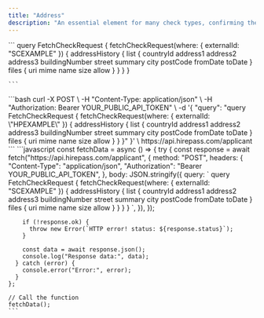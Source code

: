```yaml
---
title: "Address"
description: "An essential element for many check types, confirming the address history ensures the appropriate checks are run in all applicable locations in which the applicant has lived."
---
```


<Tabs>
  <Tab title="GraphQL">
    ```
    query FetchCheckRequest {
    fetchCheckRequest(where: { externalId: "SCEXAMPLE" }) {
        addressHistory {
            list {
                countryId
                address1
                address2
                address3
                buildingNumber
                street
                summary
                city
                postCode
                fromDate
                toDate
            }
            files {
                uri
                mime
                name
                size
                allow
            }
        }
    }
    }
    
    ```
  </Tab>
  <Tab title="cURL">
    ```bash
    curl -X POST \
         -H "Content-Type: application/json" \
         -H "Authorization: Bearer YOUR_PUBLIC_API_TOKEN" \
         -d '{
           "query": "query FetchCheckRequest { 
             fetchCheckRequest(where: { externalId: \"HPEXAMPLE\" }) { 
               addressHistory {
                list {
                    countryId
                    address1
                    address2
                    address3
                    buildingNumber
                    street
                    summary
                    city
                    postCode
                    fromDate
                    toDate
                }
                files {
                    uri
                    mime
                    name
                    size
                    allow
                }
             } 
           }"
         }' \
         https://api.hirepass.com/applicant
    ```
  </Tab>
  <Tab title="Javascript">
    ```javascript
    const fetchData = async () => {
      try {
        const response = await fetch("https://api.hirepass.com/applicant", {
          method: "POST",
          headers: {
            "Content-Type": "application/json",
            "Authorization": "Bearer YOUR_PUBLIC_API_TOKEN",
          },
          body: JSON.stringify({
            query: `
              query FetchCheckRequest {
                fetchCheckRequest(where: { externalId: "SCEXAMPLE" }) {
                  addressHistory {
                    list {
                      countryId
                      address1
                      address2
                      address3
                      buildingNumber
                      street
                      summary
                      city
                      postCode
                      fromDate
                      toDate
                    }
                    files {
                      uri
                      mime
                      name
                      size
                      allow
                    }
                  }
                }
              }
            `,
          }),
        });
    
        if (!response.ok) {
          throw new Error(`HTTP error! status: ${response.status}`);
        }
    
        const data = await response.json();
        console.log("Response data:", data);
      } catch (error) {
        console.error("Error:", error);
      }
    };
    
    // Call the function
    fetchData();
    ```
  </Tab>
</Tabs>